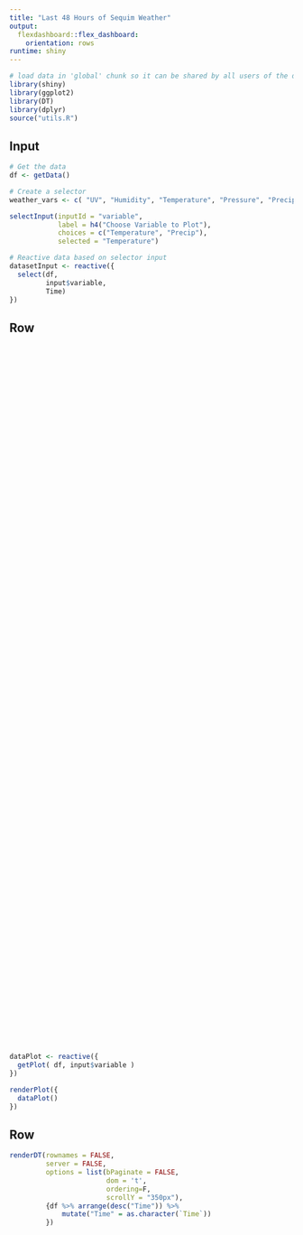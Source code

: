 ```yaml
---
title: "Last 48 Hours of Sequim Weather"
output: 
  flexdashboard::flex_dashboard:
    orientation: rows
runtime: shiny
---
```


```r
# load data in 'global' chunk so it can be shared by all users of the dashboard
library(shiny)
library(ggplot2)
library(DT)
library(dplyr)
source("utils.R")
```

Input {.sidebar}
-----------------------------------------------------------------------

```r
# Get the data 
df <- getData()

# Create a selector
weather_vars <- c( "UV", "Humidity", "Temperature", "Pressure", "Precip")

selectInput(inputId = "variable",
            label = h4("Choose Variable to Plot"),
            choices = c("Temperature", "Precip"),
            selected = "Temperature")

# Reactive data based on selector input
datasetInput <- reactive({
  select(df, 
         input$variable,
         Time)
})
```

Row {style="height:80pc;"}
------------------------------------------------------------------

```r

dataPlot <- reactive({
  getPlot( df, input$variable )
})

renderPlot({
  dataPlot()
})
```

Row
-------------------------------------------------------------

```r
renderDT(rownames = FALSE,
         server = FALSE,
         options = list(bPaginate = FALSE,
                        dom = 't',
                        ordering=F,
                        scrollY = "350px"),
         {df %>% arrange(desc("Time")) %>%
             mutate("Time" = as.character(`Time`))
         })
```